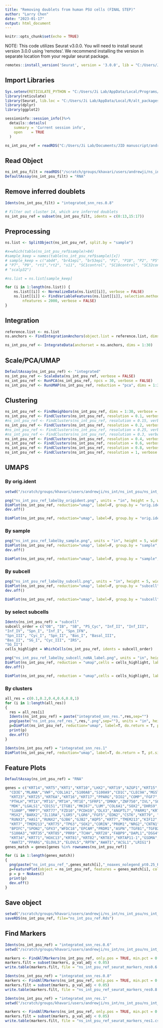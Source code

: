 ```yaml
---
title: "Removing doublets from human PSU cells (FINAL STEP)"
author: "Larry Chen"
date: "2023-01-17"
output: html_document
---
```


```r
knitr::opts_chunk$set(echo = TRUE)
```

NOTE: This code utilizes Seurat v3.0.0. You will need to install seurat version 3.0.0 using 'remotes'. We recommend installing the version in separate location from your regular seurat package.

```r
remotes::install_version('Seurat', version = '3.0.0', lib = "C:/Users/Ji Lab/AppData/Local/R/alt_packages" )
```

## Import Libraries

```r
Sys.setenv(RETICULATE_PYTHON = "C:/Users/Ji Lab/AppData/Local/Programs/Python/Python310")
library(reticulate)
library(Seurat, lib.loc = "C:/Users/Ji Lab/AppData/Local/R/alt_packages")
library(dplyr)
library(ggplot2)
```

```r
sessioninfo::session_info()%>%
  details::details(
    summary = 'Current session info',
    open    = TRUE
  )
```

```r
ns_int_psu_ref = readRDS("C:/Users/Ji Lab/Documents/JID manuscript/andrew_scripts/orig_obj/ns_int_psu_ref.Rds")
```

## Read Object

```r
ns_int_psu_filt = readRDS("/scratch/groups/khavari/users/andrewji/ns_int/ns_int_psu/ns_int_psu_filt/ns_int_psu_filt.Rds")
DefaultAssay(ns_int_psu_filt) = "RNA"
```

## Remove inferred doublets

```r
Idents(ns_int_psu_filt) = "integrated_snn_res.0.8"

# Filter out cluster 14, which are inferred doublets
ns_int_psu_ref = subset(ns_int_psu_filt, idents = c(0:13,15:17))
```

## Preprocessing

```r
ns.list <- SplitObject(ns_int_psu_ref, split.by = "sample")

#x=which(table(ns_int_psu_ref$sample)>84)
#sample_keep = names(table(ns_int_psu_ref$sample)[x])
# sample_keep = c("abd4", "br41epi", "br53epi", "P1", "P10", "P2", "P5", "P6", "P3",
# "P7", "P9", "rt1","rt2", "s11", "SC1control", "SC18control", "SC32control", "SC33control", "SC34control", "SC4control","scalp26", 
# "scalp32")

#ns.list = ns.list[sample_keep]

for (i in 1:length(ns.list)) {
    ns.list[[i]] <- NormalizeData(ns.list[[i]], verbose = FALSE)
    ns.list[[i]] <- FindVariableFeatures(ns.list[[i]], selection.method = "vst", 
        nfeatures = 2000, verbose = FALSE)
}
```

## Integration

```r
reference.list <- ns.list
ns.anchors <- FindIntegrationAnchors(object.list = reference.list, dims = 1:30, k.filter = 85)

ns_int_psu_ref <- IntegrateData(anchorset = ns.anchors, dims = 1:30)
```

## Scale/PCA/UMAP

```r
DefaultAssay(ns_int_psu_ref) <- "integrated"
ns_int_psu_ref <- ScaleData(ns_int_psu_ref, verbose = FALSE)
ns_int_psu_ref <- RunPCA(ns_int_psu_ref, npcs = 30, verbose = FALSE)
ns_int_psu_ref <- RunUMAP(ns_int_psu_ref, reduction = "pca", dims = 1:30)
```

## Clustering

```r
ns_int_psu_ref <- FindNeighbors(ns_int_psu_ref, dims = 1:30, verbose = T)
ns_int_psu_ref <- FindClusters(ns_int_psu_ref, resolution = 0.1, verbose = FALSE)
#ns_int_psu_ref <- FindClusters(ns_int_psu_ref, resolution = 0.15, verbose = FALSE)
ns_int_psu_ref <- FindClusters(ns_int_psu_ref, resolution = 0.2, verbose = FALSE)
#ns_int_psu_ref <- FindClusters(ns_int_psu_ref, resolution = 0.25, verbose = FALSE)
#ns_int_psu_ref <- FindClusters(ns_int_psu_ref, resolution = 0.3, verbose = FALSE)
ns_int_psu_ref <- FindClusters(ns_int_psu_ref, resolution = 0.4, verbose = FALSE)
ns_int_psu_ref <- FindClusters(ns_int_psu_ref, resolution = 0.6, verbose = FALSE)
ns_int_psu_ref <- FindClusters(ns_int_psu_ref, resolution = 0.8, verbose = FALSE)
ns_int_psu_ref <- FindClusters(ns_int_psu_ref, resolution = 1, verbose = FALSE)
```

## UMAPS

### By orig.ident

```r
setwd("/scratch/groups/khavari/users/andrewji/ns_int/ns_int_psu/ns_int_psu_filt/ns_int_psu_ref/plots")

png("ns_int_psu_ref_labelby_origident.png", units = "in", height = 5, width = 7, res=300)
DimPlot(ns_int_psu_ref, reduction="umap", label=F, group.by = "orig.ident", pt.size = 0.25)
dev.off()
```

```r
DimPlot(ns_int_psu_ref, reduction="umap", label=F, group.by = "orig.ident", pt.size = 0.25)
```

### By sample

```r
png("ns_int_psu_ref_labelby_sample.png", units = "in", height = 5, width = 7, res=300)
DimPlot(ns_int_psu_ref, reduction="umap", label=F, group.by = "sample", pt.size = 0.25)
dev.off()
```

```r
DimPlot(ns_int_psu_ref, reduction="umap", label=F, group.by = "sample", pt.size = 0.25)
```

### By subcell

```r
png("ns_int_psu_ref_labelby_subcell.png", units = "in", height = 5, width = 7, res=300)
DimPlot(ns_int_psu_ref, reduction="umap", label=F, group.by = "subcell", pt.size = 0.25)
dev.off()
```

```r
DimPlot(ns_int_psu_ref, reduction="umap", label=F, group.by = "subcell", pt.size = 0.25)
```

### by select subcells

```r
Idents(ns_int_psu_ref) = "subcell"
subcell_order = c("OB", "IB", "SB", "PS_Cyc", "Inf_II", "Inf_III", 
"Inf_IV", "Spn_I", "Inf_I", "Spn_IFN", 
"Spn_III", "Cyc_I", "Spn_II", "Bas_I", "Basal_III", 
"Bas_II", "SG_I", "Cyc_III", "IRS", 
"SG_II")
cells_highlight = WhichCells(ns_int_psu_ref, idents = subcell_order)
```

```r
png("ns_int_psu_ref_labelby_subcell_noNA_label.png", units = "in", height = 5, width = 8, res=300)
DimPlot(ns_int_psu_ref, reduction = "umap",cells = cells_highlight, label=T, pt.size = 0.25)
dev.off()
```

```r
DimPlot(ns_int_psu_ref, reduction = "umap",cells = cells_highlight, label=T, pt.size = 0.25)
```

### By clusters

```r
all_res = c(0.1,0.2,0.4,0.6,0.8,1)
for (i in 1:length(all_res))
{
  res = all_res[i]
  Idents(ns_int_psu_ref) = paste("integrated_snn_res.",res,sep="")
  png(paste("ns_int_psu_ref_res_",res,".png",sep=""), units = "in", height = 5, width = 5.5, res=300)
  p=DimPlot(ns_int_psu_ref, reduction="umap", label=T, do.return = T, pt.size = 0.25)
  print(p)
  dev.off()
}
```

```r
Idents(ns_int_psu_ref) = "integrated_snn_res.1"
DimPlot(ns_int_psu_ref, reduction="umap", label=T, do.return = T, pt.size = 0.25)
```

## Feature Plots

```r
DefaultAssay(ns_int_psu_ref) = "RNA"

genes = c("KRT14","KRT5","KRT1","KRT10","LHX2","KRT19","AZGP1","KRT15","SOX9","CD14","CD163","CD207",
  "CD3E","MLANA","VWF","COL1A1","S100A8","S100A9","CD1C","CLEC9A","MGST1","APOE","XCL1",
  "KRT23","KRT25","KRT6A","KRT16","KRT17","PPARG","DIO2","COMP","FGF7","COL17A1","TP63","PTN","SAT1","SOX4","KLF5","TNC",
  "PTHLH","MT1X","MT1G","MT1H","MT1E","SFRP1","DMKN","ZNF750","IVL","SOSTDC1","FGF18","IL37","IL1F10","IL36RN","IL1RN",
  "MDK","LGALS1","CD151","ITGB1","MKI67","LUM","COL6A1","SOX2","DHRS9","LCE1E","PIP",
  "S100P","MMP7","KRT77","FZD10","PCDH19","DLX3","ANGPTL7","PARM1","KRT8","KRT18","CD200","CD59","FST",
  "MSX2","BARX2","IL11RA","LGR5","LGR6","FGF5","EDN2","CST6","KRT79", "CD34","PTN",
  "RUNX3","HAS1","RUNX2","GJB6","GJB2","AQP5","KRT7","TMEM213","KIF12","TSPAN18","MFAP2","CLDN10","FAM13A","ID1","ID3",
  "KRT7","TMEM213","KRT75","TP63","SOX2","CORIN","PROM1","NRG2","CNTN1","ENPP1","DACT1","SBSPON","BDNF","VIM",
  "BPIFC","SPON2","GPX3","WFDC18","EPCAM","PRDM1","ASPN","TGFB1","TGFB2","TGFB3","S100A2","MGP","RARRES2",
  "S100A3","KRT35","KRT85","PRR9","TCHH","KRT28","FABP9","DAPL1","DSG4","DSC1","CXCL14",
  "KRT34","KRT71","HOXC13","KRT81","KRT82","KRT83","KRTAP11-1","GSDMA","KRT40","KRT31","KRT72","KRT73","KRTAP24-1",
  "AWAT2","PPARG","ELOVL3","ELOVL5","RPTN","AWAT1","ACSL1","LRIG1")
genes_match = genes[genes %in% rownames(ns_int_psu_ref)]

for (i in 1:length(genes_match))
{
  png(paste("ns_int_psu_ref_",genes_match[i],"_noaxes_nolegend_pt0.25_RNA.png",sep=""), units = "in", height = 5, width = 5, res=300)
  p=FeaturePlot(object = ns_int_psu_ref, features = genes_match[i], cols = c("lightgrey", "blue"), pt.size = 0.25, order=T)
  p = p + NoAxes()
  print(p)
  dev.off()
}
```

## Save object

```r
setwd("/scratch/groups/khavari/users/andrewji/ns_int/ns_int_psu/ns_int_psu_filt/ns_int_psu_ref/")
saveRDS(ns_int_psu_ref, file="ns_int_psu_ref.Rds") 
```

## Find Markers

```r
Idents(ns_int_psu_ref) = "integrated_snn_res.0.6"
setwd("/scratch/groups/khavari/users/andrewji/ns_int/ns_int_psu/ns_int_psu_filt/ns_int_psu_ref/")

markers <- FindAllMarkers(ns_int_psu_ref, only.pos = TRUE, min.pct = 0.25, logfc.threshold = 0.25)
markers.filt = subset(markers, p_val_adj < 0.05)
write.table(markers.filt, file = "ns_int_psu_ref_seurat_markers_res0.6.csv",sep = ",",row.names = T, col.names=T)

Idents(ns_int_psu_ref) = "integrated_snn_res.0.8"
markers <- FindAllMarkers(ns_int_psu_ref, only.pos = TRUE, min.pct = 0.25, logfc.threshold = 0.25)
markers.filt = subset(markers, p_val_adj < 0.05)
write.table(markers.filt, file = "ns_int_psu_ref_seurat_markers_res0.8.csv",sep = ",",row.names = T, col.names=T)

Idents(ns_int_psu_ref) = "integrated_snn_res.1"
setwd("/scratch/groups/khavari/users/andrewji/ns_int/ns_int_psu/ns_int_psu_filt/ns_int_psu_ref/")

markers <- FindAllMarkers(ns_int_psu_ref, only.pos = TRUE, min.pct = 0.25, logfc.threshold = 0.25)
markers.filt = subset(markers, p_val_adj < 0.05)
write.table(markers.filt, file = "ns_int_psu_ref_seurat_markers_res1.csv",sep = ",",row.names = T, col.names=T)
```
